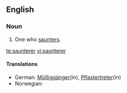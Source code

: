 ==English==

===Noun===
{{en-noun}}

#One who [[saunter]]s.

[[te:saunterer]]
[[vi:saunterer]]

====Translations====
{{top}}
* German: [[Müßiggänger]](in), [[Pflastertreter]](in)  
* Norwegian: [[]]

{{mid}}
{{bottom}}
